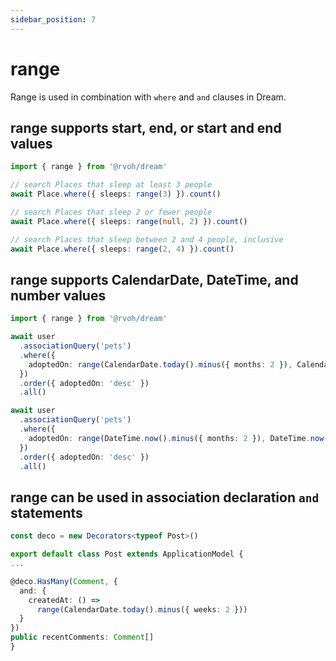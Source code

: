 ```yaml
---
sidebar_position: 7
---
```



# range

Range is used in combination with `where` and `and` clauses in Dream.

## range supports start, end, or start and end values

```ts
import { range } from '@rvoh/dream'

// search Places that sleep at least 3 people
await Place.where({ sleeps: range(3) }).count()

// search Places that sleep 2 or fewer people
await Place.where({ sleeps: range(null, 2) }).count()

// search Places that sleep between 2 and 4 people, inclusive
await Place.where({ sleeps: range(2, 4) }).count()
```

## range supports CalendarDate, DateTime, and number values

```ts
import { range } from '@rvoh/dream'

await user
  .associationQuery('pets')
  .where({
    adoptedOn: range(CalendarDate.today().minus({ months: 2 }), CalendarDate.today().minus({ month: 1 })),
  })
  .order({ adoptedOn: 'desc' })
  .all()

await user
  .associationQuery('pets')
  .where({
    adoptedOn: range(DateTime.now().minus({ months: 2 }), DateTime.now().minus({ month: 1 })),
  })
  .order({ adoptedOn: 'desc' })
  .all()
```

## range can be used in association declaration `and` statements

```ts
const deco = new Decorators<typeof Post>()

export default class Post extends ApplicationModel {
...

@deco.HasMany(Comment, {
  and: {
    createdAt: () =>
      range(CalendarDate.today().minus({ weeks: 2 }))
  }
})
public recentComments: Comment[]
}
```
